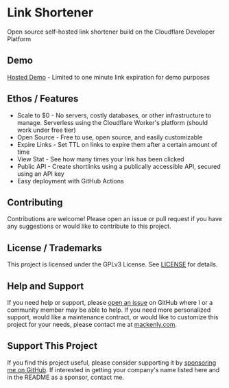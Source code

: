 # Link Shortener
Open source self-hosted link shortener build on the Cloudflare Developer Platform

## Demo
[Hosted Demo](https://demo.linkshortener.dev/dashboard) - Limited to one minute link expiration for demo purposes

## Ethos / Features
- Scale to $0 - No servers, costly databases, or other infrastructure to manage. Serverless using the Cloudflare Worker's platform (should work under free tier)
- Open Source - Free to use, open source, and easily customizable
- Expire Links - Set TTL on links to expire them after a certain amount of time
- View Stat - See how many times your link has been clicked
- Public API - Create shortlinks using a publically accessible API, secured using an API key
- Easy deployment with GitHub Actions

## Contributing
Contributions are welcome! Please open an issue or pull request if you have any suggestions or would like to contribute to this project.

## License / Trademarks
This project is licensed under the GPLv3 License. See [LICENSE](https://github.com/mackenly/link-shortener/blob/main/LICENSE) for details.

## Help and Support
If you need help or support, please [open an issue](https://github.com/mackenly/link-shortener/issues) on GitHub where I or a community member may be able to help. If you need more personalized support, would like a maintenance contract, or would like to customize this project for your needs, please contact me at [mackenly.com](https://mackenly.com).

## Support This Project
If you find this project useful, please consider supporting it by [sponsoring me on GitHub](https://github.com/sponsors/mackenly). If interested in getting your company's name listed here and in the README as a sponsor, contact me.